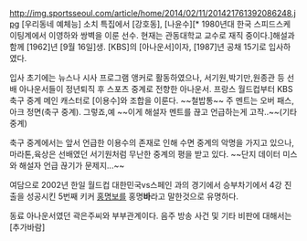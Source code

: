 http://img.sportsseoul.com/article/home/2014/02/11/201421761392086248.jpg
[우리동네 예체능] 소치 특집에서 [강호동], [나윤수][* 1980년대 한국 스피드스케이팅계에서 이영하와 쌍벽을 이룬 선수. 현재는 관동대학교 교수로 재직 중이다.]해설과 함께
[1962]년 [9월 16일]생. [KBS]의 [아나운서]이자, [1987]년 공채 15기로 입사하였다.

입사 초기에는 뉴스나 시사 프로그램 앵커로 활동하였으나, 서기원,박기만,원종관 등 선배 아나운서들이 정년퇴직 후 스포츠 중계로 전향한 아나운서. 프랑스 월드컵부터 KBS 축구 중계 메인 캐스터로 [이용수]와 조합을 이룬다. ~~철밥통~~
주 멘트는 오버 패스,아크 정면(축구 중계). 그렇죠,예 ~~이게 해설자 멘트를 끊고 언급하는게 고작..~~(기타 중계)

축구 중계에서는 앞서 언급한 이용수의 존재로 인해 수면 중계의 악명을 가지고 있으나, 마라톤,육상은 선배였던 서기원처럼 무난한 중계의 평을 받고 있다. ~~단지 데이터 미스와 해설자 언급 끊기가 문제지...~~

여담으로 2002년 한일 월드컵 대한민국vs스페인 과의 경기에서 승부차기에서 4강 진출을 성공시킨 5번째 키커 [[홍명보]]를 홍명'''바'''라고 말한것으로 유명하다.

동료 아나운서였던 곽은주씨와 부부관계이다. 음주 방송 사건 및 기타 비판에 대해서는 [추가바람] 
